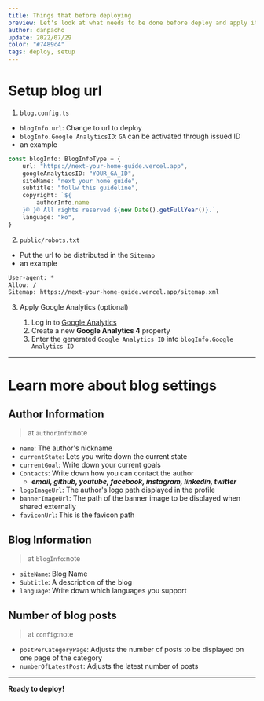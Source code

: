 ```yaml
---
title: Things that before deploying
preview: Let's look at what needs to be done before deploy and apply it
author: danpacho
update: 2022/07/29
color: "#7489c4"
tags: deploy, setup
---
```


# Setup blog url

1. `blog.config.ts`

-   `blogInfo.url`: Change to url to deploy
-   `blogInfo.Google AnalyticsID`: `GA` can be activated through issued ID
-   an example

```ts {2,3}
const blogInfo: BlogInfoType = {
    url: "https://next-your-home-guide.vercel.app",
    googleAnalyticsID: "YOUR_GA_ID",
    siteName: "next your home guide",
    subtitle: "follw this guideline",
    copyright: `${
        authorInfo.name
    }© }© All rights reserved ${new Date().getFullYear()}.`,
    language: "ko",
}
```

2. `public/robots.txt`

-   Put the url to be distributed in the `Sitemap`
-   an example

```txt {3}
User-agent: *
Allow: /
Sitemap: https://next-your-home-guide.vercel.app/sitemap.xml
```

3. Apply Google Analytics (optional)

    1. Log in to [Google Analytics](https://analytics.google.com)
    2. Create a new **Google Analytics 4** property
    3. Enter the generated `Google Analytics ID` into `blogInfo.Google Analytics ID`

---

# Learn more about blog settings

## Author Information

> at `authorInfo`:note

-   `name`: The author's nickname
-   `currentState`: Lets you write down the current state
-   `currentGoal`: Write down your current goals
-   `Contacts`: Write down how you can contact the author
    -   _**email, github, youtube, facebook, instagram, linkedin, twitter**_
-   `logoImageUrl`: The author's logo path displayed in the profile
-   `bannerImageUrl`: The path of the banner image to be displayed when shared externally
-   `faviconUrl`: This is the favicon path

## Blog Information

> at `blogInfo`:note

-   `siteName`: Blog Name
-   `Subtitle`: A description of the blog
-   `language`: Write down which languages you support

## Number of blog posts

> at `config`:note

-   `postPerCategoryPage`: Adjusts the number of posts to be displayed on one page of the category
-   `numberOfLatestPost`: Adjusts the latest number of posts

---

**Ready to deploy!**
